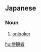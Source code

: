 ==Japanese==
{{ja-kanjitab|ぼう|かん|しゃ|yomi=on}}

===Noun===
{{ja-noun|ぼうかんしゃ}}

# [[onlooker]]

[[hu:傍観者]]